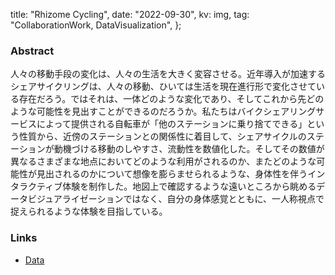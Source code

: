 
  title: "Rhizome Cycling",
  date: "2022-09-30",
  kv: img,
  tag: "CollaborationWork, DataVisualization",
};

### Abstract

人々の移動手段の変化は、人々の生活を大きく変容させる。近年導入が加速するシェアサイクリングは、人々の移動、ひいては生活を現在進行形で変化させている存在だろう。ではそれは、一体どのような変化であり、そしてこれから先どのような可能性を見出すことができるのだろうか。私たちはバイクシェアリングサービスによって提供される自転車が「他のステーションに乗り捨てできる」という性質から、近傍のステーションとの関係性に着目して、シェアサイクルのステーションが動機づける移動のしやすさ、流動性を数値化した。そしてその数値が異なるさまざまな地点においてどのような利用がされるのか、またどのような可能性が見出されるのかについて想像を膨らませられるような、身体性を伴うインタラクティブ体験を制作した。地図上で確認するような遠いところから眺めるデータビジュアライゼーションではなく、自分の身体感覚とともに、一人称視点で捉えられるような体験を目指している。

<YouTube url="https://www.youtube.com/embed/kBzzD9LkZp0" />
<YouTube url="https://www.youtube.com/embed/lLOYXXaqy1c" />

### Links

- [Data](https://github.com/k1105/design_engineering_bike_data)

